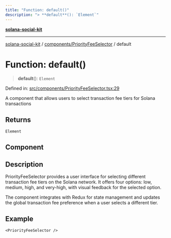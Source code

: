 ```yaml
---
title: "Function: default()"
description: "> **default**(): `Element`"
---
```


[**solana-social-kit**](../../../README.mdx)

***

[solana-social-kit](../../../README.mdx) / [components/PriorityFeeSelector](../README.mdx) / default

# Function: default()

> **default**(): `Element`

Defined in: [src/components/PriorityFeeSelector.tsx:29](https://github.com/SendArcade/solana-app-kit/blob/bd4b3556b8f469c27ebb06f4df65b3a36b43ba3b/src/components/PriorityFeeSelector.tsx#L29)

A component that allows users to select transaction fee tiers for Solana transactions

## Returns

`Element`

## Component

## Description

PriorityFeeSelector provides a user interface for selecting different transaction fee tiers
on the Solana network. It offers four options: low, medium, high, and very-high, with
visual feedback for the selected option.

The component integrates with Redux for state management and updates the global
transaction fee preference when a user selects a different tier.

## Example

```tsx
<PriorityFeeSelector />
```
